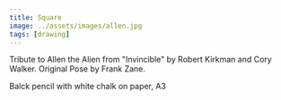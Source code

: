 ```yaml
---
title: Square
image: ../assets/images/allen.jpg
tags: [drawing]
---
```


Tribute to Allen the Alien from "Invincible" by Robert Kirkman and Cory Walker.
Original Pose by Frank Zane. 

Balck pencil with white chalk on paper, A3
